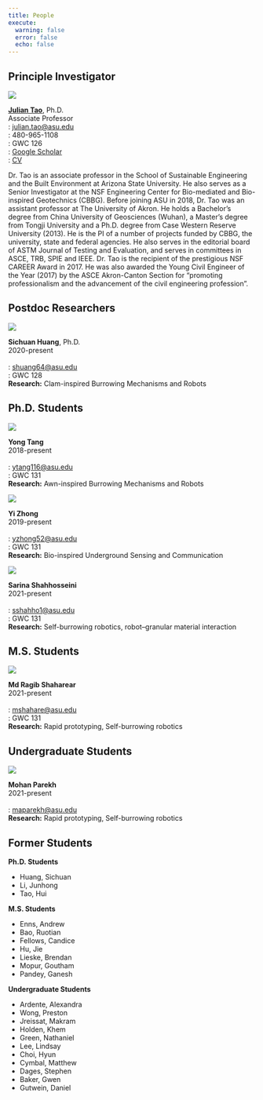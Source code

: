 ```yaml
---
title: People
execute:
  warning: false
  error: false
  echo: false
---
```


## Principle Investigator

::: {layout="[50, 50]"}

![](./img/Julian.jpg){.rounded-circle}

**[Julian Tao](https://isearch.asu.edu/profile/3333500)**, Ph.D.\
Associate Professor\
[]{.bi .bi-envelope-fill}: <julian.tao@asu.edu>\
[]{.bi .bi-telephone-fill}: 480-965-1108\
[]{.bi .bi-geo-alt-fill}: GWC 126\
[]{.ai .ai-google-scholar .ai-lg}: [Google Scholar](https://scholar.google.com/citations?hl=en&user=Dq4lhi4AAAAJ&view_op=list_works)\
[]{.bi .bi-file-earmark-pdf-fill}: [CV](./resources/JTaoCV202112.pdf)

:::

Dr. Tao is an associate professor in the School of Sustainable Engineering and the Built Environment at Arizona State University. He also serves as a Senior Investigator at the NSF Engineering Center for Bio-mediated and Bio-inspired Geotechnics (CBBG). Before joining ASU in 2018, Dr. Tao was an assistant professor at The University of Akron. He holds a Bachelor's degree from China University of Geosciences (Wuhan), a Master's degree from Tongji University and a Ph.D. degree from Case Western Reserve University (2013). He is the PI of a number of projects funded by CBBG, the university, state and federal agencies. He also serves in the editorial board of ASTM Journal of Testing and Evaluation, and serves in committees in ASCE, TRB, SPIE and IEEE. Dr. Tao is the recipient of the prestigious NSF CAREER Award in 2017. He was also awarded the Young Civil Engineer of the Year (2017) by the ASCE Akron-Canton Section for “promoting professionalism and the advancement of the civil engineering profession”.

## Postdoc Researchers
::: {layout="[30, 70]"}
![](img/sichuan.png){.rounded-circle}

**Sichuan Huang**, Ph.D.\
2020-present\
<br>
[]{.bi .bi-envelope-fill}: <shuang64@asu.edu>\
[]{.bi .bi-geo-alt-fill}: GWC 128\
**Research:** Clam-inspired Burrowing Mechanisms and Robots\
:::

## Ph.D. Students

::: {layout="[30, 70]"}
![](img/yong.png){.rounded-circle}

**Yong Tang**\
2018-present\
<br>
[]{.bi .bi-envelope-fill}: <ytang116@asu.edu>\
[]{.bi .bi-geo-alt-fill}: GWC 131\
**Research:** Awn-inspired Burrowing Mechanisms and Robots
:::

::: {layout="[30, 70]"}
![](img/yi.png){.rounded-circle}

**Yi Zhong**\
2019-present\
<br>
[]{.bi .bi-envelope-fill}: <yzhong52@asu.edu>\
[]{.bi .bi-geo-alt-fill}: GWC 131\
**Research:** Bio-inspired Underground Sensing and Communication
:::

::: {layout="[30, 70]"}
![](img/sundevil.png){.rounded-circle}

**Sarina Shahhosseini**\
2021-present\
<br>
[]{.bi .bi-envelope-fill}: <sshahho1@asu.edu>\
[]{.bi .bi-geo-alt-fill}: GWC 131\
**Research:** Self-burrowing robotics, robot--granular material interaction 
:::

## M.S. Students

::: {layout="[30, 70]"}
![](img/sundevil.png){.rounded-circle}

**Md Ragib Shaharear**\
2021-present\
<br>
[]{.bi .bi-envelope-fill}: <mshahare@asu.edu>\
[]{.bi .bi-geo-alt-fill}: GWC 131\
**Research:** Rapid prototyping, Self-burrowing robotics
:::

## Undergraduate Students

::: {layout="[30, 70]"}
![](img/sundevil.png){.rounded-circle}

**Mohan Parekh**\
2021-present\
<br>
[]{.bi .bi-envelope-fill}: <maparekh@asu.edu>\
**Research:** Rapid prototyping, Self-burrowing robotics
:::

## Former Students


::: {layout-ncol=3}

::: {}
**Ph.D. Students**

* Huang, Sichuan
* Li, Junhong
* Tao, Hui
:::

::: {}
**M.S. Students**

* Enns, Andrew
* Bao, Ruotian
* Fellows, Candice
* Hu, Jie
* Lieske, Brendan
* Mopur, Goutham
* Pandey, Ganesh
:::

::: {}
**Undergraduate Students**

* Ardente, Alexandra 
* Wong, Preston
* Jreissat, Makram
* Holden, Khem
* Green, Nathaniel
* Lee, Lindsay
* Choi, Hyun
* Cymbal, Matthew
* Dages, Stephen
* Baker, Gwen
* Gutwein, Daniel
:::
:::
